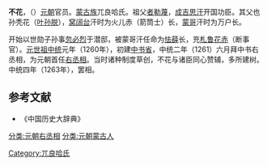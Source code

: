 '''不花'''，（{{bd|1229年||？||}}）[[元朝|元朝]]官员。[[蒙古族|蒙古族]]兀良哈氏。祖父[[者勒蔑|者勒蔑]]，[[成吉思汗|成吉思汗]]开国功臣。其父也孙秃花（[[叶孙脱|叶孙脱]]），[[窝阔台|窝阔台]]汗时为火儿赤（箭筒士）长，[[蒙哥|蒙哥]]汗时为万户长。
      
开始以世勋子孙事[[忽必烈|忽必烈]]于潜邸，被蒙哥汗任命为[[怯薛|怯薛]]长，充[[札鲁花赤|札鲁花赤]]（断事官）。[[元世祖|元世祖]][[中统_(年号)|中统]]元年（1260年），初建[[中书省|中书省]]，中统二年（1261）六月拜中书右丞相，为元朝首任[[右丞相|右丞相]]。当时诸种制度草创，不花与诸臣同心赞辅，多所建树。中统四年（1263年），罢相。
==参考文献==
* 《中国历史大辞典》
[[分类:元朝右丞相|分类:元朝右丞相]]
[[分类:元朝蒙古人|分类:元朝蒙古人]]
[[Category:兀良哈氏|Category:兀良哈氏]]